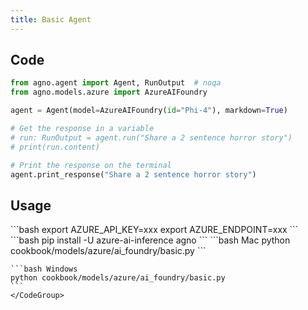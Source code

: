 ```yaml
---
title: Basic Agent
---
```


## Code

```python cookbook/models/azure/ai_foundry/basic.py
from agno.agent import Agent, RunOutput  # noqa
from agno.models.azure import AzureAIFoundry

agent = Agent(model=AzureAIFoundry(id="Phi-4"), markdown=True)

# Get the response in a variable
# run: RunOutput = agent.run("Share a 2 sentence horror story")
# print(run.content)

# Print the response on the terminal
agent.print_response("Share a 2 sentence horror story")
```

## Usage

<Steps>
  <Snippet file="create-venv-step.mdx" />

  <Step title="Set your API key">
    ```bash
    export AZURE_API_KEY=xxx
    export AZURE_ENDPOINT=xxx
    ```
  </Step>

  <Step title="Install libraries">
    ```bash
    pip install -U azure-ai-inference agno
    ```
  </Step>

  <Step title="Run Agent">
    <CodeGroup>
    ```bash Mac
    python cookbook/models/azure/ai_foundry/basic.py
    ```

    ```bash Windows
    python cookbook/models/azure/ai_foundry/basic.py
    ```
    </CodeGroup>
  </Step>
</Steps>